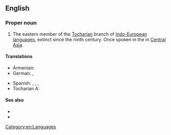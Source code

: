 ==English==
{{wikipedia}}

===Proper noun===
{{en-proper noun}}

# {{lb|en|linguistics}} The eastern member of the [[Tocharian]] branch of [[Indo-European]] [[language]]s, extinct since the ninth century. Once spoken in the {{w|Tarim Basin}} in [[Central Asia]].
#: {{syn|en|East Tocharian|Turfanian}}

====Translations====
{{trans-top|eastern member of Tocharian branch}}
* Armenian: {{t|hy|թոխարերեն Ա}}
* German: {{t|de|Tocharisch A|n}}, {{t|de|Osttocharisch|n}}
{{trans-mid}}
* Spanish: {{t|es|tocario A|m}}, {{t|es|tocario oriental|m}}, {{t|es|turfanio|m}}, {{t+|es|arsi|m}}
* Tocharian A: {{t-needed|xto}}
{{trans-bottom}}

====See also====
* {{langcat|xto}}
* {{l|en|Tocharian B}}

[[Category:en:Languages]]